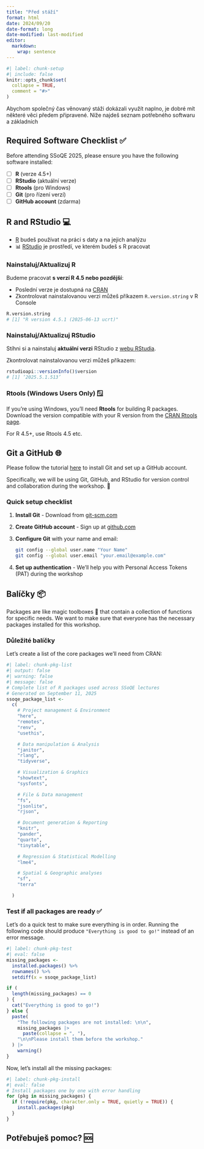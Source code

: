 ---
title: "Před stáží"
format: html
date: 2024/09/20
date-format: long
date-modified: last-modified
editor: 
  markdown: 
    wrap: sentence
---

```{r}
#| label: chunk-setup
#| include: false
knitr::opts_chunk$set(
  collapse = TRUE,
  comment = "#>"
)
```

Abychom společný čas věnovaný stáži dokázali využít naplno, je dobré mít některé věci předem připravené. Níže najdeš seznam potřebného softwaru a základních 

## Required Software Checklist ✅

Before attending SSoQE 2025, please ensure you have the following software installed:

- [ ] **R** (verze 4.5+)
- [ ] **RStudio** (aktuální verze)
- [ ] **Rtools** (pro Windows)
- [ ] **Git** (pro řízení verzí)
- [ ] **GitHub account** (zdarma)

## R and RStudio 💻

- [R](https://en.wikipedia.org/wiki/R_(programming_language)) budeš používat na práci s daty a na jejich analýzu
- 📊 [RStudio](https://posit.co/products/open-source/rstudio/) je prostředí, ve kterém budeš s R pracovat

### Nainstaluj/Aktualizuj R

Budeme pracovat **s verzí R 4.5 nebo pozdější**:

- Poslední verze je dostupná na [CRAN](https://cran.r-project.org/)
- Zkontrolovat nainstalovanou verzi můžeš příkazem `R.version.string` v R Console

```r
R.version.string
# [1] "R version 4.5.1 (2025-06-13 ucrt)"
```

### Nainstaluj/Aktualizuj RStudio

Stíhni si a nainstaluj **aktuální verzi** RStudio z [webu RStudia](https://rstudio.com/products/rstudio/download/).

 Zkontrolovat nainstalovanou verzi můžeš příkazem:

```r
rstudioapi::versionInfo()$version
# [1] ‘2025.5.1.513’
```

### Rtools (Windows Users Only) 🪟

If you're using Windows, you'll need **Rtools** for building R packages. Download the version compatible with your R version from the [CRAN Rtools page](https://cran.r-project.org/bin/windows/Rtools/).

For R 4.5+, use Rtools 4.5 etc.

## Git a GitHub 🌐

Please follow the tutorial [here](https://ondrejmottl.github.io/VersionControl_gitHell/) to install Git and set up a GitHub account.

Specifically, we will be using Git, GitHub, and RStudio for version control and collaboration during the workshop.
🤝

### Quick setup checklist

1. **Install Git** - Download from [git-scm.com](https://git-scm.com/)
2. **Create GitHub account** - Sign up at [github.com](https://github.com/)
3. **Configure Git** with your name and email:
   ```bash
   git config --global user.name "Your Name"
   git config --global user.email "your.email@example.com"
   ```
4. **Set up authentication** - We'll help you with Personal Access Tokens (PAT) during the workshop

## Balíčky 📦

Packages are like magic toolboxes 🧰 that contain a collection of functions for specific needs.
We want to make sure that everyone has the necessary packages installed for this workshop.

### Důležité balíčky

Let's create a list of the core packages we'll need from CRAN:

```{r}
#| label: chunk-pkg-list
#| output: false
#| warning: false
#| message: false
# Complete list of R packages used across SSoQE lectures
# Generated on September 11, 2025
ssoqe_package_list <-
  c(
    # Project management & Environment
    "here",
    "remotes",
    "renv",
    "usethis",

    # Data manipulation & Analysis
    "janitor",
    "rlang",
    "tidyverse",

    # Visualization & Graphics
    "showtext",
    "sysfonts",

    # File & Data management
    "fs",
    "jsonlite",
    "rjson",

    # Document generation & Reporting
    "knitr",
    "pander",
    "quarto",
    "tinytable",

    # Regression & Statistical Modelling
    "lme4",

    # Spatial & Geographic analyses
    "sf",
    "terra"

  )
```

### Test if all packages are ready ✅

Let's do a quick test to make sure everything is in order.
Running the following code should produce `"Everything is good to go!"` instead of an error message.

```{r}
#| label: chunk-pkg-test
#| eval: false
missing_packages <-
  installed.packages() %>%
  rownames() %>%
  setdiff(x = ssoqe_package_list)

if (
  length(missing_packages) == 0
) {
  cat("Everything is good to go!")
} else {
  paste(
    "The following packages are not installed: \n\n",
    missing_packages |>
      paste(collapse = ", "),
    "\n\nPlease install them before the workshop."
  ) |>
    warning()
}
```

Now, let's install all the missing packages:

```{r}
#| label: chunk-pkg-install
#| eval: false
# Install packages one by one with error handling
for (pkg in missing_packages) {
  if (!require(pkg, character.only = TRUE, quietly = TRUE)) {
    install.packages(pkg)
  }
}
```


## Potřebuješ pomoc? 🆘


